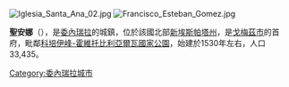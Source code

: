 [[Image:Iglesia_Santa_Ana_02.jpg|right]]
[[Image:Francisco_Esteban_Gomez.jpg|right]]

'''聖安娜'''（{{lang-es|Santa Ana}}），是[[委內瑞拉|委內瑞拉]]的城鎮，位於該國北部[[新埃斯帕塔州|新埃斯帕塔州]]，是[[戈梅茲市_(新埃斯帕塔州)|戈梅茲市]]的首府，毗鄰[[科培伊峰-霍維托比利亞爾瓦國家公園|科培伊峰-霍維托比利亞爾瓦國家公園]]，始建於1530年左右，人口33,435。

{{Venezuela-geo-stub}}
[[Category:委內瑞拉城市|Category:委內瑞拉城市]]